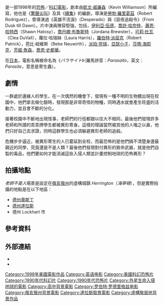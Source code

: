 {{noteTA
|T=zh-hk:奪命高校;zh-hans:夺命高校;zh-tw:老師不是人;zh-cn:老师不是人;
|G1=Show
|G2=Movie
|1=zh-hk:奪命高校;zh-hans:夺命高校;zh-tw:老師不是人;zh-cn:老师不是人;
}}
{{电影信息框
| name = 老師不是人
| sec-title = 台灣：'''這一次，當[[異形|異形]]遇上[[驚聲尖叫|驚聲尖叫]]'''
| original_name = ''The Faculty''
| image = The Faculty movie poster.jpg
| producer = [[伊莉莎白·艾福朗|伊莉莎白·艾福朗]]
| director = [[勞勃·羅里葛茲|勞勃·羅里葛茲]]
| writer = [[凱文·威廉森|凱文·威廉森]]<br />[[大衛·韋奇特|大衛·韋奇特]] <small>(story)</small><br />[[布魯斯·金默|布魯斯·金默]] <small>(story)</small>
| starring = [[伊利亞·伍德|伊利亞·伍德]]<br />[[喬丹娜·布魯斯特|喬丹娜·布魯斯特]]<br />[[可莉·杜瓦|可莉·杜瓦]]<br />[[蘿拉·哈里斯|蘿拉·哈里斯]]<br />[[喬許·哈奈特|喬許·哈奈特]]<br />[[蕭恩·哈特西|蕭恩·哈特西]]<br />[[莎瑪·海耶克|莎瑪·海耶克]]<br />[[芳姬·詹森|芳姬·詹森]]<br />[[派珀·劳瑞|派珀·劳瑞]]<br />[[畢比·諾維爾什|畢比·諾維爾什]]<br />[[羅伯特·派屈克|羅伯特·派屈克]]<br />[[丹尼爾·馮·巴根|丹尼爾·馮·巴根]]<br />[[亞瑟小子|亞瑟小子]]<br />[[喬恩·史都華|喬恩·史都華]]
| music = [[馬可·貝爾特拉米|馬可·貝爾特拉米]]
| cinematography = [[恩利可·切迪亞克|恩利可·切迪亞克]]
| editing = 勞勃·羅里葛茲
| distributor = [[次元影業|Dimension]]
| released = 1998年12月25日
| runtime = 104 分鐘
| language = [[英語|英語]]
| budget = 估計$15,000,000[[美元|美元]]
| cn_name = 老师不是人
| hk_name = 奪命高校
| tw_name = 老師不是人
}}
{{作品名稱|name=''The Faculty''|hk=奪命高校|tw=老師不是人|equiv-cn=tw}}是一部1998年的[[恐怖電影|恐怖]]／[[科幻電影|科幻電影]]，劇本由[[凱文·威廉森|凱文·威廉森]]（Kevin Williamson）所編寫，他也是《[[驚聲尖叫|驚聲尖叫]]》及其《[[惊声尖叫2|續集]]》的編劇，導演是[[勞勃·羅里葛茲|勞勃·羅里葛茲]]（Robert Rodriguez），曾導演過《英雄不流淚》（Desperado）與《惡夜追殺令》（From Dusk till Dawn）。片中演員陣容堅強，包括，[[伊利亞·伍德|伊利亞·伍德]]，[[喬許·哈奈特|喬許·哈奈特]]，[[蕭恩·哈特西|蕭恩·哈特西]]（Shawn Hatosy），[[乔丹娜·布鲁斯特|喬丹娜·布魯斯特]]（Jordana Brewster），[[可莉·杜瓦|可莉·杜瓦]]（Clea DuVall），蘿拉·哈瑞絲（Laura Harris），[[羅伯特·派屈克|羅伯特·派屈克]]（Robert Patrick），芭比·紐維斯（Bebe Neuwirth），[[派珀·劳瑞|派珀·劳瑞]]，[[亚瑟小子|亞瑟小子]]，[[莎瑪·海耶克|莎瑪·海耶克]]，[[芳姬·詹森|芳姬·詹森]]，[[喬恩·史都華|喬恩·史都華]]。

在[[日本|日本]]，電影名稱被命名為《''パラサイト''》（羅馬拼音：''Parasaito''，英文：''Parasite''，意思是寄生蟲）。

==劇情==
一群處於邊緣人的學生，在一次偶然的機會下，發現有一種不明的生物體出現在校園中，他們拿去做化驗時，發現那是非常奇怪的物種，同時遇水就會產生旺盛的活動力，並且會不斷的分化。

接著校園中不斷地出現怪事，老師們的行徑都跟以往大不相同，最後他們發現許多老師和所謂的乖乖牌學生都被異形寄身。這樣的理論當然被其他的人嗤之以鼻，他們只好自己去求證，同時這群學生也必須躲避異形老師的追殺。

危機步步逼近，被異形寄生的人已蔓延到全校，而最恐怖的是他們搞不清楚身邊最親近的同學，究竟還是不是人類？最後他們發現對付異形的致命武器，就是他們自製的毒品，他們要如何才能消滅這些入侵人類並計畫控制地球的恐怖異形？

== 拍攝地點 ==
''老師不是人''場景是設定在[[俄亥俄州|俄亥俄州]]的虛構城鎮 ''Herrington''（''海寧頓''），但是實際拍攝的地點是在以下地區：
* [[奧斯汀|德州奧斯丁]]
* [[達拉斯|德州達拉斯]]
* 德州 Lockhart 市

== 參考資料 ==
{{reflist}}

== 外部連結 ==
* {{imdb title|id=0133751|title=The Faculty}}
* {{amg movie|1:174235|The Faculty}}

{{Robert Rodriguez}}
{{DEFAULTSORT:Faculty, The}}
[[Category:1998年美國電影作品|Category:1998年美國電影作品]]
[[Category:英语电影|Category:英语电影]]
[[Category:美國科幻恐怖片|Category:美國科幻恐怖片]]
[[Category:1990年代科幻片|Category:1990年代科幻片]]
[[Category:1990年代恐怖片|Category:1990年代恐怖片]]
[[Category:外星生命入侵地球的電影|Category:外星生命入侵地球的電影]]
[[Category:高中背景電影|Category:高中背景電影]]
[[Category:罗伯特·罗德里格兹电影|Category:罗伯特·罗德里格兹电影]]
[[Category:俄亥俄州背景電影|Category:俄亥俄州背景電影]]
[[Category:達拉斯取景電影|Category:達拉斯取景電影]]
[[Category:虛構聚居地背景作品|Category:虛構聚居地背景作品]]